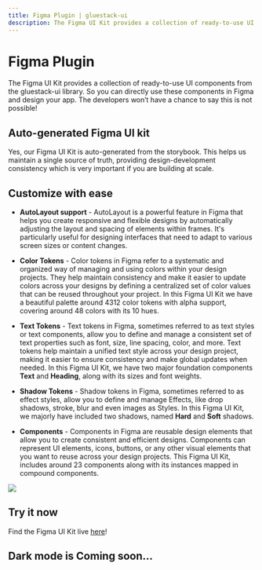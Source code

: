 ```yaml
---
title: Figma Plugin | gluestack-ui
description: The Figma UI Kit provides a collection of ready-to-use UI components from the gluestack-ui library.
---
```



<Meta title="Getting Started/Figma Plugin" />

# Figma Plugin

The Figma UI Kit provides a collection of ready-to-use UI components from the gluestack-ui library. So you can directly use these components in Figma and design your app. The developers won’t have a chance to say this is not possible!

## Auto-generated Figma UI kit

Yes, our Figma UI Kit is auto-generated from the storybook. This helps us maintain a single source of truth, providing design-development consistency which is very important if you are building at scale.

## Customize with ease

- **AutoLayout support** - AutoLayout is a powerful feature in Figma that helps you create responsive and flexible designs by automatically adjusting the layout and spacing of elements within frames. It's particularly useful for designing interfaces that need to adapt to various screen sizes or content changes.

- **Color Tokens** - Color tokens in Figma refer to a systematic and organized way of managing and using colors within your design projects. They help maintain consistency and make it easier to update colors across your designs by defining a centralized set of color values that can be reused throughout your project. In this Figma UI Kit we have a beautiful palette around 4312 color tokens with alpha support, covering around 48 colors with its 10 hues.

- **Text Tokens** - Text tokens in Figma, sometimes referred to as text styles or text components, allow you to define and manage a consistent set of text properties such as font, size, line spacing, color, and more. Text tokens help maintain a unified text style across your design project, making it easier to ensure consistency and make global updates when needed. In this Figma UI Kit, we have two major foundation components **Text** and **Heading**, along with its sizes and font weights.

- **Shadow Tokens** - Shadow tokens in Figma, sometimes referred to as effect styles, allow you to define and manage Effects, like drop shadows, stroke, blur and even images as Styles. In this Figma UI Kit, we majorly have included two shadows, named **Hard** and **Soft** shadows.

- **Components** - Components in Figma are reusable design elements that allow you to create consistent and efficient designs. Components can represent UI elements, icons, buttons, or any other visual elements that you want to reuse across your design projects. This Figma UI Kit, includes around 23 components along with its instances mapped in compound components.

<img src="/images/figma-plugin.png" />

## Try it now

Find the Figma UI Kit live [here](https://www.figma.com/community/file/1284424195134275844/gluestack-ui-v0-1-design-kit-auto-generated)!

## Dark mode is Coming soon…
